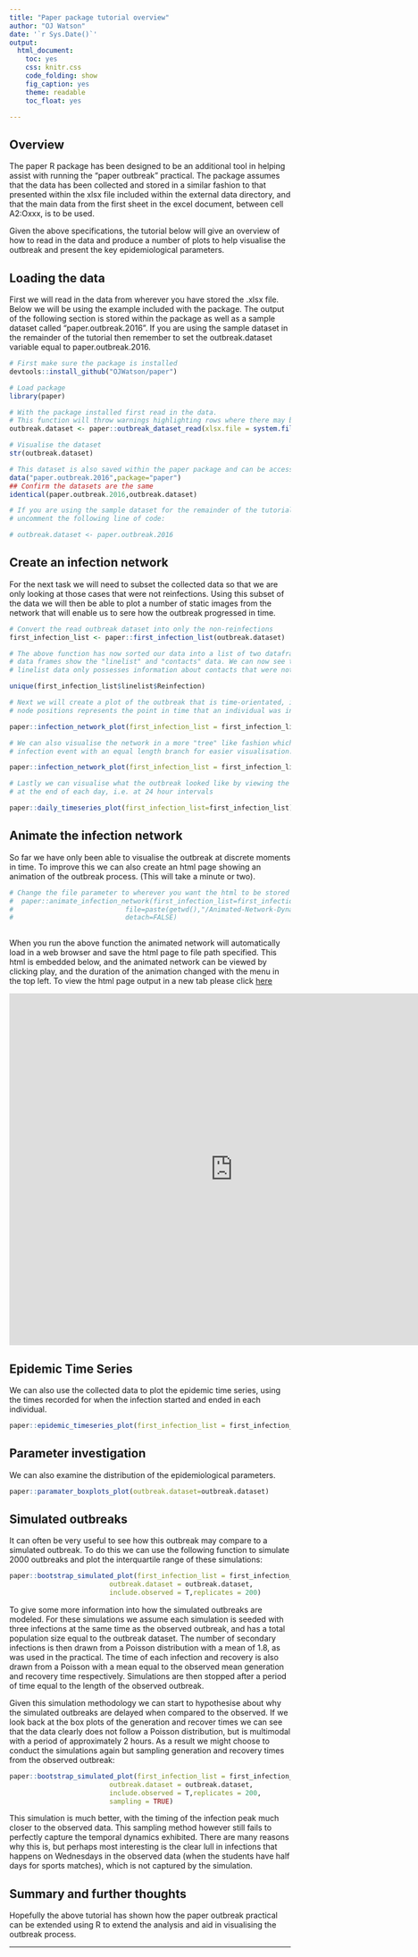 ```yaml
---
title: "Paper package tutorial overview"
author: "OJ Watson"
date: '`r Sys.Date()`'
output:
  html_document:
    toc: yes
    css: knitr.css
    code_folding: show
    fig_caption: yes
    theme: readable
    toc_float: yes

---
```


## Overview 

  The paper R package has been designed to be an additional tool in helping assist
with running the "paper outbreak" practical. The package assumes that the data has
been collected and stored in a similar fashion to that presented within the xlsx file
included within the external data directory, and that the main data from the first 
sheet in the excel document, between cell A2:Oxxx, is to be used.

  Given the above specifications, the tutorial below will give an overview of how
to read in the data and produce a number of plots to help visualise the outbreak and
present the key epidemiological parameters.

## Loading the data

First we will read in the data from wherever you have stored the .xlsx file. Below
we will be using the example included with the package. The output of the following
section is stored within the package as well as a sample dataset called "paper.outbreak.2016".
If you are using the sample dataset in the remainder of the tutorial then remember to
set the outbreak.dataset variable equal to paper.outbreak.2016.


```r

# First make sure the package is installed
devtools::install_github("OJWatson/paper")

# Load package
library(paper)

# With the package installed first read in the data.
# This function will throw warnings highlighting rows where there may be errors in the excel file
outbreak.dataset <- paper::outbreak_dataset_read(xlsx.file = system.file("extdata","2016_OUTBREAK.xlsx",package="paper"))

# Visualise the dataset
str(outbreak.dataset)

# This dataset is also saved within the paper package and can be accessed as such:
data("paper.outbreak.2016",package="paper")
## Confirm the datasets are the same
identical(paper.outbreak.2016,outbreak.dataset)

# If you are using the sample dataset for the remainder of the tutorial then 
# uncomment the following line of code:

# outbreak.dataset <- paper.outbreak.2016
```

## Create an infection network

For the next task we will need to subset the collected data so that we are only
looking at those cases that were not reinfections. Using this subset of the data
we will then be able to plot a number of static images from the network that will
enable us to sere how the outbreak progressed in time.

```r

# Convert the read outbreak dataset into only the non-reinfections
first_infection_list <- paper::first_infection_list(outbreak.dataset)

# The above function has now sorted our data into a list of two dataframes. These
# data frames show the "linelist" and "contacts" data. We can now see that the
# linelist data only possesses information about contacts that were not reinfections:

unique(first_infection_list$linelist$Reinfection)

# Next we will create a plot of the outbreak that is time-orientated, i.e. the relative
# node positions represents the point in time that an individual was infected:

paper::infection_network_plot(first_infection_list = first_infection_list, time = TRUE)

# We can also visualise the network in a more "tree" like fashion which shows each
# infection event with an equal length branch for easier visualisation:

paper::infection_network_plot(first_infection_list = first_infection_list, time = FALSE)

# Lastly we can visualise what the outbreak looked like by viewing the outbreak
# at the end of each day, i.e. at 24 hour intervals

paper::daily_timeseries_plot(first_infection_list=first_infection_list)

```

## Animate the infection network

So far we have only been able to visualise the outbreak at discrete moments in
time. To improve this we can also create an html page showing an animation of the
outbreak process. (This will take a minute or two).

```r

# Change the file parameter to wherever you want the html to be stored
#  paper::animate_infection_network(first_infection_list=first_infection_list,
#                            file=paste(getwd(),"/Animated-Network-Dynamic.html",sep=""),
#                            detach=FALSE)
                            
```

When you run the above function the animated network will automatically load in
a web browser and save the html page to file path specified. This html is embedded
below, and the animated network can be viewed by clicking play, and the duration
of the animation changed with the menu in the top left. To view the html page
output in a new tab please click [here](https://cdn.rawgit.com/OJWatson/paper/master/tutorials/Animated-Network-Dynamic.html)


<iframe width="800" height="630" frameBorder="0" src="https://cdn.rawgit.com/OJWatson/paper/master/tutorials/Animated-Network-Dynamic.html" allowfullscreen></iframe>

## Epidemic Time Series

We can also use the collected data to plot the epidemic time series, using the times
recorded for when the infection started and ended in each individual.

```r

paper::epidemic_timeseries_plot(first_infection_list = first_infection_list)

```

## Parameter investigation

We can also examine the distribution of the epidemiological parameters.

```r

paper::paramater_boxplots_plot(outbreak.dataset=outbreak.dataset)

```

## Simulated outbreaks

It can often be very useful to see how this outbreak may compare to a simulated outbreak.
To do this we can use the following function to simulate 2000 outbreaks and plot
the interquartile range of these simulations: 

```r

paper::bootstrap_simulated_plot(first_infection_list = first_infection_list,
                         outbreak.dataset = outbreak.dataset,
                         include.observed = T,replicates = 200)

```

To give some more information into how the simulated outbreaks are modeled. 
For these simulations we assume each simulation is seeded with three infections 
at the same time as the observed outbreak, and has a total population size equal to the 
outbreak dataset. The number of secondary infections is then drawn from a Poisson 
distribution with a mean of 1.8, as was used in the practical. The time of each 
infection and recovery is also drawn from a Poisson with a mean equal to the observed 
mean generation and recovery time respectively. Simulations are then stopped after 
a period of time equal to the length of the observed outbreak.

Given this simulation methodology we can start to hypothesise about why the simulated
outbreaks are delayed when compared to the observed. If we look back at the box plots
of the generation and recover times we can see that the data clearly does not 
follow a Poisson distribution, but is multimodal with a period of approximately 
2 hours. As a result we might choose to conduct the simulations again but sampling
generation and recovery times from the observed outbreak:

```r

paper::bootstrap_simulated_plot(first_infection_list = first_infection_list,
                         outbreak.dataset = outbreak.dataset,
                         include.observed = T,replicates = 200,
                         sampling = TRUE)

```

This simulation is much better, with the timing of the infection peak much closer
to the observed data. This sampling method however still fails to perfectly capture the
temporal dynamics exhibited. There are many reasons why this is, but perhaps most
interesting is the clear lull in infections that happens on Wednesdays in the observed
data (when the students have half days for sports matches), which is not captured
by the simulation.

## Summary and further thoughts

Hopefully the above tutorial has shown how the paper outbreak practical can be extended
using R to extend the analysis and aid in visualising the outbreak process.

---


